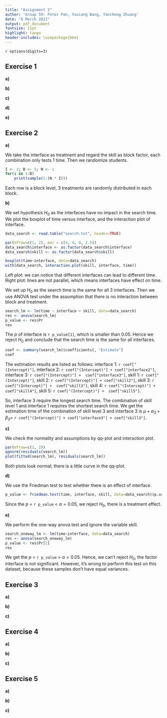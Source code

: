 ```yaml
---
title: "Assignment 2"
author: 'Group 59: Peter Pan, Yuxiang Wang, Yancheng Zhuang'
date: "8 March 2021"
output: pdf_document
fontsize: 11pt
highlight: tango
header-includes: \usepackage{bbm}
---
```


`r options(digits=3)`

## Exercise 1 
<!--
If left alone bread will become moldy, rot or decay otherwise. 
To investigate the influence of temperature and humidity on this process, 
the time to decay was measured for 18 slices of white bread, 
which were placed in 3 different environments and humidified or not. 
The data are given in the file bread.txt, with 
    the first column time to decay in hours, 
    the second column the environment (cold, warm or intermediate temperature),  
    the third column the humidity.
-->

**a)** 
<!--
The 18 slices came from a single loaf, but were randomized to the 6 combinations of conditions. 
Present an R-code for this randomization process.
-->

**b)** 
<!--
Make two boxplots of hours versus the two factors and two interaction plots 
(keeping the two factors fixed in turn).
-->

**c)** 
<!--
Perform an analysis of variance to test for effect of the factors temperature, humidity, and their interaction. 
Describe the interaction effect in words.
-->

**d)** 
<!--
Which of the two factors has the greatest (numerical) influence on the decay? 
Is this a good question?
-->

**e)** 
<!--
Check the model assumptions by using relevant diagnostic tools. 
Are there any outliers?
-->

## Exercise 2 
<!--
A researcher is interested in the time it takes a student to find a certain product on the internet using a search engine. 
There are three different types of interfaces with the search engine and especially the effect of these interfaces is of importance. 
There are five different types of students, indicating their level of computer skill
(the lower the value of this indicator, the better the computer skill of the corresponding student). 
Fifteen students are selected; three from each group with a certain level of computer skill. 
The data is given in the file search.txt. 
Assume that the experiment was run according to a randomized block design which you make in a). 
(Beware that the levels of the factors are coded by numbers.)
-->

**a)** 
<!--
Number the selected students 1 to 15 and 
show how (by using R) the students could be randomized to the interfaces in a randomized block design.
-->

We take the interface as treatment and regard the skill as block factor, each combination only tests 1 time. 
Then we randomize students.

```r
I <- 3; B <- 5; N <- 1
for(i in 1:B) 
    print(sample(1:(N * I)))
```

Each row is a block level, 3 treatments are randomly distributed in each block.

**b)** 
<!--
Test the null hypothesis that the search time is the same for all interfaces. 
What type of interface does require the longest search time? 
For which combination of skill level and type of interface is the search time the shortest? 
Estimate the time it takes a typical user of skill level 3 to find the product on the website if the website uses interface 3.
-->

We set hypothesis $H_0$ as the interfaces have no impact in the search time. 
We plot the boxplot of time versus interface, and the interaction plot of interface.

```r
data_search <- read.table("search.txt", header=TRUE)

par(mfrow=c(1, 2), mar = c(4, 4, 0, 2.5))
data_search$interface <- as.factor(data_search$interface)
data_search$skill <- as.factor(data_search$skill)

boxplot(time~interface, data=data_search)
with(data_search, interaction.plot(skill, interface, time))
```

Left plot: we can notice that different interfaces can lead to different time. 
Right plot: lines are not parallel, which means interfaces have effect on time.

We set up $H_0$ as the search time is the same for all 3 interfaces.
Then we use ANOVA test under the assumption that there is no interaction between block and treatment.

```r
search_lm <- lm(time ~ interface + skill, data=data_search)
res <- anova(search_lm)
p_value <- res$Pr
res
```

The $p$ of interface is `r p_value[1]`, which is smaller than 0.05. 
Hence we reject $H_0$ and conclude that the search time is the same for all interfaces.

```r
coef <- summary(search_lm)$coefficients[, "Estimate"]
coef
```

The estimation results are listed as follows: 
interface 1: `r coef["(Intercept)"]`, 
interface 2: `r coef["(Intercept)"] + coef["interface2"]`, 
interface 3: `r coef["(Intercept)"] +  coef["interface3"]`,
skill 1: `r coef["(Intercept)"]`, 
skill 2: `r coef["(Intercept)"] + coef["skill2"]`, 
skill 3: `r coef["(Intercept)"] +  coef["skill3"]`,
skill 4: `r coef["(Intercept)"] + coef["skill4"]`, 
skill 5: `r coef["(Intercept)"] +  coef["skill5"]`.

So, interface 3 require the longest search time. 
The combination of skill level 1 and interface 1 requires the shortest search time.
We get the estimation time of the combination of skill level 3 and interface 3 is 
$\mu + \alpha_3 + \beta_3 =$  `r coef["(Intercept)"] + coef["interface3"] + coef["skill3"]`.

**c)** 
<!--
Check the model assumptions by using relevant diagnostic tools.
-->

We check the normality and assumptions by qq-plot and interaction plot.

```r
par(mfrow=c(1, 2))
qqnorm(residuals(search_lm))
plot(fitted(search_lm), residuals(search_lm))
```

Both plots look normal; there is a little curve in the qq-plot.

**d)** 
<!--
Perform the Friedman test to test whether there is an effect of interface.
-->

We use the Friedman test to test whether there is an effect of interface.

```r
p_value <- friedman.test(time, interface, skill, data=data_search)$p.value
```

Since the $p$ = `r p_value` < $\alpha = 0.05$, we reject $H_0$, there is a treatment effect. 

**e)** 
<!--
Test the null hypothesis that the search time is the same for all interfaces by a one-way ANOVA test, ignoring the variable skill. 
Is it right/wrong or useful/not useful to perform this test on this dataset?
-->

We perform the one-way anova test and ignore the variable skill.

```r
search_oneway_lm <- lm(time~interface, data=data_search)
res <- anova(search_oneway_lm)
p_value <- res$Pr[1]
res
```

We get the $p$ = `r p_value` > $\alpha = 0.05$. 
Hence, we can't reject $H_0$, the factor interface is not significant. 
However, it's wrong to perform this test on this dataset, because these samples don't have equal variances.

## Exercise 3
<!--
In a study on the effect of feedingstuffs on lactation, 
a sample of nine cows were fed with two types of food, and their milk production was measured. 
All cows were fed both types of food, during two periods, 
with a neutral period in-between to try and wash out carry-over effects. 
The order of the types of food was randomized over the cows. 
The observed data can be found in the file cow.txt, where A and B refer to the types of feedingstuffs.
-->

**a)** 
<!--
Test whether the type of feedingstuffs influences milk production using an ordinary “fixed effects” model, fitted with lm. 
Estimate the difference in milk production.
-->

**b)** 
<!--
Repeat a) and b) by performing a mixed effects analysis, modelling the cow effect as a random effect (use the function lmer). 
Compare your results to the results found by using a fixed effects model. 
(You will need to install the R-package lme4, which is not included in the standard distribution of R.)
-->

**c)** 
<!--
Study the commands:
> attach(cow)
> t.test(milk[treatment=="A"], milk[treatment=="B"], paired=TRUE)
Does this produce a valid test for a difference in milk production? 
Is its conclusion compatible with the one obtained in a)? 
Why?
-->

## Exercise 4
<!--
Stochastic models for word counts are used in quantitative studies on literary styles. 
Statistical analysis of the counts can, for example, be used to solve controversies about true authorships. 
Another example is the analysis of word frequencies in relation to Jane Austen’s novel Sanditon. 
At the time Austen died, this novel was only partly completed. 
Austen, however, had made a summary for the remaining part. 
An admirer of Austen’s work finished the novel, imitating Austen’s style as much as possible. 
The file austen.txt contains counts of different words in some of Austen’s novels: 
    chapters 1 and 3 of Sense and Sensibility (stored in the Sense column), 
    chapters 1, 2 and 3 of Emma (column Emma), 
    chapters 1 and 6 of Sanditon (both written by Austen herself, column Sand1) and 
    chapters 12 and 24 of Sanditon (both written by the admirer, Sand2).
-->

**a)** 
<!--
Discuss whether a contingency table test for independence or for homogeneity is most appropriate here.
-->

**b)** 
<!--
Using the given data set, investigate whether Austen herself was consistent in her different novels.
Where are the main inconsistencies?
-->

**c)** 
<!--
Was the admirer successful in imitating Austen’s style? 
Perform a test including all data. 
If he was not successful, where are the differences?
-->

## Exercise 5
<!--
The data in expensescrime.txt were obtained to 
determine factors related to state expenditures on criminal activities (courts, police, etc.) 
The variables are: 
    state (indicating the state in the USA), 
    expend (state expenditures on criminal activities in $1000), 
    bad (crime rate per 100000), 
    crime (number of persons under criminal supervision), 
    lawyers (number of lawyers in the state), 
    employ (number of persons employed in the state),  
    pop (population of the state in 1000). 
In the regression analysis, take 
    expend as response variable, 
    bad, crime, lawyers, employ and pop as explanatory variables.
-->

**a)** 
<!--
Make some graphical summaries of the data. 
Investigate the problem of potential and influence points, and the problem of collinearity.
-->

**b)** 
<!--
Fit a linear regression model to the data. 
Use both the step-up and the step-down method to find the best model. 
If step-up and step-down yield two different models, choose one and motivate your choice. 
-->

**c)** 
<!--
Check the model assumptions by using relevant diagnostic tools. 
-->
